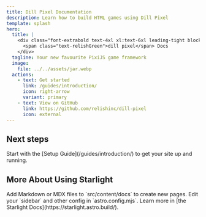 ```yaml
---
title: Dill Pixel Documentation
description: Learn how to build HTML games using Dill Pixel
template: splash
hero:
  title: |
    <div class="font-extrabold text-4xl xl:text-6xl leading-tight block">
      <span class="text-relishGreen">dill pixel</span> Docs
    </div>
  tagline: Your new favourite PixiJS game framework
  image:
    file: ../../assets/jar.webp
  actions:
    - text: Get started
      link: /guides/introduction/
      icon: right-arrow
      variant: primary
    - text: View on GitHub
      link: https://github.com/relishinc/dill-pixel
      icon: external      
---
```



## Next steps

<CardGrid>
	<Card title="Read the Guides" icon="open-book">
		Start with the [Setup Guide](/guides/introduction/) to get your site up and running.
	</Card>
</CardGrid>

## More About Using Starlight

<CardGrid>
  <Card title="Add new content" icon="add-document">
		Add Markdown or MDX files to `src/content/docs` to create new pages.
	</Card>
	<Card title="Configure your site" icon="setting">
		Edit your `sidebar` and other config in `astro.config.mjs`.
	</Card>
	<Card title="Read the docs" icon="open-book">
		Learn more in [the Starlight Docs](https://starlight.astro.build/).
	</Card>
</CardGrid>
